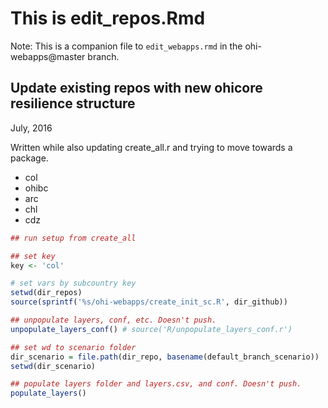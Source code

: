 # This is edit_repos.Rmd

Note: This is a companion file to `edit_webapps.rmd` in the ohi-webapps@master branch. 

## Update existing repos with new ohicore resilience structure
July, 2016

Written while also updating create_all.r and trying to move towards a package. 

- col
- ohibc
- arc
- chl
- cdz


```r

## run setup from create_all

## set key
key <- 'col'

# set vars by subcountry key
setwd(dir_repos)
source(sprintf('%s/ohi-webapps/create_init_sc.R', dir_github))    

## unpopulate layers, conf, etc. Doesn't push. 
unpopulate_layers_conf() # source('R/unpopulate_layers_conf.r')

## set wd to scenario folder
dir_scenario = file.path(dir_repo, basename(default_branch_scenario))
setwd(dir_scenario)

## populate layers folder and layers.csv, and conf. Doesn't push. 
populate_layers()



```

